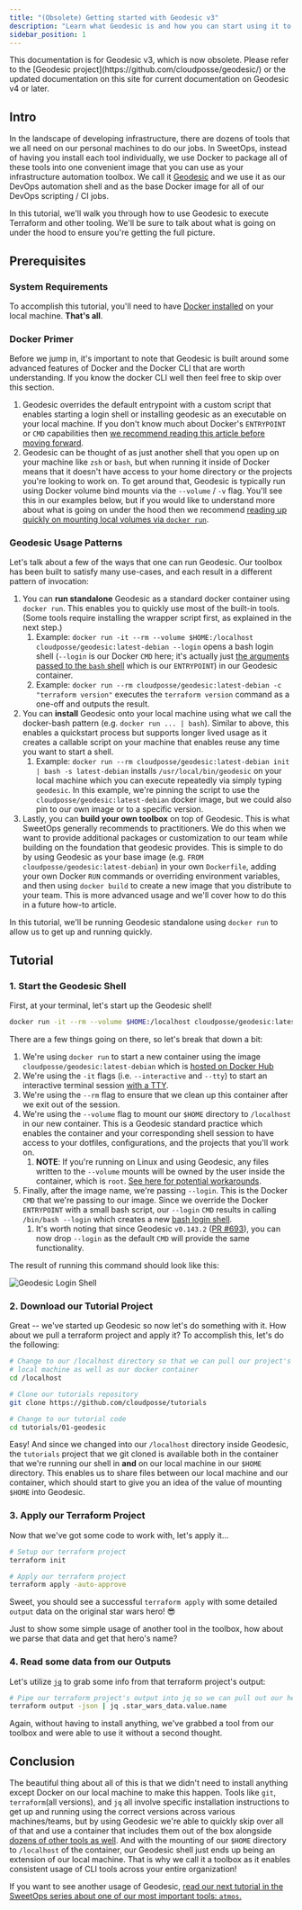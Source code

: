 ```yaml
---
title: "(Obsolete) Getting started with Geodesic v3"
description: "Learn what Geodesic is and how you can start using it to simplify your local infrastructure development."
sidebar_position: 1
---
```



<Note title="Geodesic v3 is Obsolete">
This documentation is for Geodesic v3, which is now obsolete.
Please refer to the [Geodesic project](https://github.com/cloudposse/geodesic/)
or the updated documentation on this site for current documentation on Geodesic v4 or later.
</Note>

## Intro

In the landscape of developing infrastructure, there are dozens of tools that we all need on our personal machines to do our jobs. In SweetOps, instead of having you install each tool individually, we use Docker to package all of these tools into one convenient image that you can use as your infrastructure automation toolbox. We call it [Geodesic](/learn/toolchain/#geodesic) and we use it as our DevOps automation shell and as the base Docker image for all of our DevOps scripting / CI jobs.

In this tutorial, we'll walk you through how to use Geodesic to execute Terraform and other tooling. We'll be sure to talk about what is going on under the hood to ensure you're getting the full picture.

## Prerequisites

### System Requirements

To accomplish this tutorial, you'll need to have [Docker installed](https://docs.docker.com/get-docker/) on your local machine. **That's all**.

### Docker Primer

Before we jump in, it's important to note that Geodesic is built around some advanced features of Docker and the Docker CLI that are worth understanding. If you know the docker CLI well then feel free to skip over this section.

1. Geodesic overrides the default entrypoint with a custom script that enables starting a login shell or installing geodesic as an executable on your local machine. If you don't know much about Docker's `ENTRYPOINT` or `CMD` capabilities then [we recommend reading this article before moving forward](https://phoenixnap.com/kb/docker-cmd-vs-entrypoint).
1. Geodesic can be thought of as just another shell that you open up on your machine like `zsh` or `bash`, but when running it inside of Docker means that it doesn't have access to your home directory or the projects you're looking to work on. To get around that, Geodesic is typically run using Docker volume bind mounts via the `--volume` / `-v` flag. You'll see this in our examples below, but if you would like to understand more about what is going on under the hood then we recommend [reading up quickly on mounting local volumes via `docker run`](https://docs.docker.com/engine/reference/commandline/run/#mount-volume--v---read-only).

### Geodesic Usage Patterns

Let's talk about a few of the ways that one can run Geodesic. Our toolbox has been built to satisfy many use-cases, and each result in a different pattern of invocation:

1. You can **run standalone** Geodesic as a standard docker container using `docker run`. This enables you to quickly use most of the built-in tools. (Some tools require installing the wrapper script first, as explained in the next step.)
   1. Example: `docker run -it --rm --volume $HOME:/localhost cloudposse/geodesic:latest-debian --login` opens a bash login shell (`--login` is our Docker `CMD` here; it's actually just [the arguments passed to the `bash` shell](https://www.gnu.org/software/bash/manual/html_node/Bash-Startup-Files.html) which is our `ENTRYPOINT`) in our Geodesic container.
   1. Example: `docker run --rm cloudposse/geodesic:latest-debian -c "terraform version"` executes the `terraform version` command as a one-off and outputs the result.
1. You can **install** Geodesic onto your local machine using what we call the docker-bash pattern (e.g. `docker run ... | bash`). Similar to above, this enables a quickstart process but supports longer lived usage as it creates a callable script on your machine that enables reuse any time you want to start a shell.
   1. Example: `docker run --rm cloudposse/geodesic:latest-debian init | bash -s latest-debian` installs `/usr/local/bin/geodesic` on your local machine which you can execute repeatedly via simply typing `geodesic`. In this example, we're pinning the script to use the `cloudposse/geodesic:latest-debian` docker image, but we could also pin to our own image or to a specific version.
1. Lastly, you can **build your own toolbox** on top of Geodesic. This is what SweetOps generally recommends to practitioners. We do this when we want to provide additional packages or customization to our team while building on the foundation that geodesic provides. This is simple to do by using Geodesic as your base image (e.g. `FROM cloudposse/geodesic:latest-debian`) in your own `Dockerfile`, adding your own Docker `RUN` commands or overriding environment variables, and then using `docker build` to create a new image that you distribute to your team. This is more advanced usage and we'll cover how to do this in a future how-to article.

In this tutorial, we'll be running Geodesic standalone using `docker run` to allow us to get up and running quickly.

## Tutorial

### 1. Start the Geodesic Shell

First, at your terminal, let's start up the Geodesic shell!

```bash
docker run -it --rm --volume $HOME:/localhost cloudposse/geodesic:latest-debian --login
```

There are a few things going on there, so let's break that down a bit:

1. We're using `docker run` to start a new container using the image `cloudposse/geodesic:latest-debian` which is [hosted on Docker Hub](https://hub.docker.com/r/cloudposse/geodesic)
1. We're using the `-it` flags (i.e. `--interactive` and `--tty`) to start an interactive terminal session [with a TTY](https://stackoverflow.com/questions/22272401/what-does-it-mean-to-attach-a-tty-std-in-out-to-dockers-or-lxc).
1. We're using the `--rm` flag to ensure that we clean up this container after we exit out of the session.
1. We're using the `--volume` flag to mount our `$HOME` directory to `/localhost` in our new container. This is a Geodesic standard practice which enables the container and your corresponding shell session to have access to your dotfiles, configurations, and the projects that you'll work on.
   1. **NOTE**: If you're running on Linux and using Geodesic, any files written to the `--volume` mounts will be owned by the user inside the container, which is `root`. [See here for potential workarounds](https://github.com/moby/moby/issues/3124#issuecomment-104936573).
1. Finally, after the image name, we're passing `--login`. This is the Docker `CMD` that we're passing to our image. Since we override the Docker `ENTRYPOINT` with a small bash script, our `--login` `CMD` results in calling `/bin/bash --login` which creates a new [bash login shell](https://www.gnu.org/software/bash/manual/html_node/Bash-Startup-Files.html).
   1. It's worth noting that since Geodesic `v0.143.2` ([PR #693](https://github.com/cloudposse/geodesic/pull/693)), you can now drop `--login` as the default `CMD` will provide the same functionality.

The result of running this command should look like this:

![Geodesic Login Shell](/assets/geodesic-login-shell.png)

### 2. Download our Tutorial Project

Great -- we've started up Geodesic so now let's do something with it. How about we pull a terraform project and apply it? To accomplish this, let's do the following:

```bash
# Change to our /localhost directory so that we can pull our project's code to our
# local machine as well as our docker container
cd /localhost

# Clone our tutorials repository
git clone https://github.com/cloudposse/tutorials

# Change to our tutorial code
cd tutorials/01-geodesic
```

Easy! And since we changed into our `/localhost` directory inside Geodesic, the `tutorials` project that we git cloned is available both in the container that we're running our shell in **and** on our local machine in our `$HOME` directory. This enables us to share files between our local machine and our container, which should start to give you an idea of the value of mounting `$HOME` into Geodesic.

### 3. Apply our Terraform Project

Now that we've got some code to work with, let's apply it...

```bash
# Setup our terraform project
terraform init

# Apply our terraform project
terraform apply -auto-approve
```

Sweet, you should see a successful `terraform apply` with some detailed `output` data on the original star wars hero! 😎

Just to show some simple usage of another tool in the toolbox, how about we parse that data and get that hero's name?

### 4. Read some data from our Outputs

Let's utilize [`jq`](https://github.com/stedolan/jq) to grab some info from that terraform project's output:

```bash
# Pipe our terraform project's output into jq so we can pull out our hero's name
terraform output -json | jq .star_wars_data.value.name
```

Again, without having to install anything, we've grabbed a tool from our toolbox and were able to use it without a second thought.

## Conclusion

The beautiful thing about all of this is that we didn't need to install anything except Docker on our local machine to make this happen. Tools like `git`, `terraform`(all versions), and `jq` all involve specific installation instructions to get up and running using the correct versions across various machines/teams, but by using Geodesic we're able to quickly skip over all of that and use a container that includes them out of the box alongside [dozens of other tools as well](https://github.com/cloudposse/packages/tree/master/vendor). And with the mounting of our `$HOME` directory to `/localhost` of the container, our Geodesic shell just ends up being an extension of our local machine. That is why we call it a toolbox as it enables consistent usage of CLI tools across your entire organization!

If you want to see another usage of Geodesic, [read our next tutorial in the SweetOps series about one of our most important tools: `atmos`.](https://atmos.tools/quick-start/introduction)
